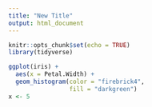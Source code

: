 ```yaml
---
title: "New Title"
output: html_document
---
```


```r
knitr::opts_chunk$set(echo = TRUE)
library(tidyverse)
```

```r
ggplot(iris) + 
  aes(x = Petal.Width) + 
  geom_histogram(color = "firebrick4", 
                 fill = "darkgreen")
x <- 5
```

